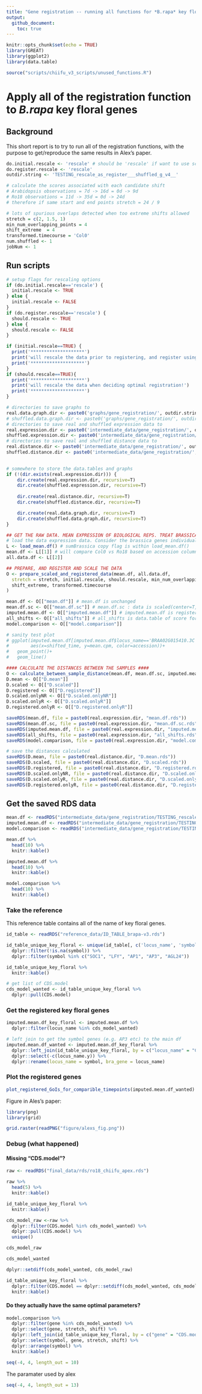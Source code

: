 ```yaml
---
title: "Gene registration -- running all functions for *B.rapa* key floral genes"
output: 
  github_document:
    toc: true
---
```


```r
knitr::opts_chunk$set(echo = TRUE)
library(GREAT)
library(ggplot2)
library(data.table)

source("scripts/chiifu_v3_scripts/unused_functions.R")
```

# Apply all of the registration function to *B.rapa* key floral genes

## Background

This short report is to try to run all of the registration functions, with the purpose to get/reproduce the same results in Alex's paper. 

```r
do.initial.rescale <- 'rescale' # should be 'rescale' if want to use scaled df for registration, rather than mean.df
do.register.rescale <- 'rescale' 
outdir.string <- 'TESTING_rescale_as_register___shuffled_g_v4__'
```

```r
# calculate the scores associated with each candidate shift
# Arabidopsis observations = 7d -> 16d = 0d -> 9d
# Ro18 observations = 11d -> 35d = 0d -> 24d
# therefore if same start and end points stretch = 24 / 9

# lots of spurious overlaps detected when too extreme shifts allowed
stretch = c(2, 1.5, 1) 
min_num_overlapping_points = 4
shift_extreme  = 4 
transformed.timecourse = 'Col0' 
num.shuffled <- 1 
jobNum <- 1
```

## Run scripts

```r
# setup flags for rescaling options
if (do.initial.rescale=='rescale') {
  initial.rescale <- TRUE
} else {
  initial.rescale <- FALSE
}
if (do.register.rescale=='rescale') {
  should.rescale <- TRUE
} else {
  should.rescale <- FALSE
}

if (initial.rescale==TRUE) {
  print('********************')
  print('will rescale the data prior to registering, and register using this rescaled mean data!')
  print('********************')
}
if (should.rescale==TRUE){
  print('********************')
  print('will rescale the data when deciding optimal registration!')
  print('********************')
} 
```

```r
# directories to save graphs to
real.data.graph.dir <- paste0('graphs/gene_registration/', outdir.string, '_real_data/')
# shuffled.data.graph.dir <- paste0('graphs/gene_registration/', outdir.string, '_shuffled_data/job_', jobNum, '/')
# directories to save real and shuffled expression data to
real.expression.dir <- paste0('intermediate_data/gene_registration/', outdir.string, '_real_data/gene_expression/job_', jobNum, '/')
shuffled.expression.dir <- paste0('intermediate_data/gene_registration/', outdir.string, '_shuffled_data/gene_expression/')
# directories to save real and shuffled distance data to
real.distance.dir <- paste0('intermediate_data/gene_registration/', outdir.string, '_real_distance/job_', jobNum, '/')
shuffled.distance.dir <- paste0('intermediate_data/gene_registration/', outdir.string, '_shuffled_distance/')
  

# somewhere to store the data.tables and graphs
if (!(dir.exists(real.expression.dir))) {
    dir.create(real.expression.dir, recursive=T)
    dir.create(shuffled.expression.dir, recursive=T)
    
    dir.create(real.distance.dir, recursive=T)
    dir.create(shuffled.distance.dir, recursive=T)

    dir.create(real.data.graph.dir, recursive=T)
    dir.create(shuffled.data.graph.dir, recursive=T)
}
```

```r
## GET THE RAW DATA. MEAN EXPRESSION OF BIOLOGICAL REPS. TREAT BRASSICA GENES INDIVIDUALLY (DON'T SUM THEM).
# load the data expression data. Consider the brassica genes individually (don't sum)
L <- load_mean.df() # sumBrassica copy flag is within load_mean.df()
mean.df <- L[[1]] # will compare Col0 vs Ro18 based on accession column
all.data.df <- L[[2]]
```

```r
## PREPARE, AND REGISTER AND SCALE THE DATA
O <- prepare_scaled_and_registered_data(mean.df, all.data.df,
  stretch = stretch, initial.rescale, should.rescale, min_num_overlapping_points,
  shift_extreme, transformed.timecourse
)

mean.df <- O[["mean.df"]] # mean.df is unchanged
mean.df.sc <- O[["mean.df.sc"]] # mean.df.sc : data is scaled(center=T, scale=T)
imputed.mean.df <- O[["imputed.mean.df"]] # imputed.mean.df is registered data, Col0 values imputed to make a single timepoint.
all_shifts <- O[["all_shifts"]] # all_shifts is data.table of score for each shift for each gene.
model.comparison <- O[["model.comparison"]]

# sanity test plot
# ggplot(imputed.mean.df[imputed.mean.df$locus_name=='BRAA02G015410.3C',],
#        aes(x=shifted_time, y=mean.cpm, color=accession))+
#   geom_point()+
#   geom_line()

#### CALCULATE THE DISTANCES BETWEEN THE SAMPLES ####
O <- calculate_between_sample_distance(mean.df, mean.df.sc, imputed.mean.df)
D.mean <- O[["D.mean"]]
D.scaled <- O[["D.scaled"]]
D.registered <- O[["D.registered"]]
D.scaled.onlyNR <- O[["D.scaled.onlyNR"]]
D.scaled.onlyR <- O[["D.scaled.onlyR"]]
D.registered.onlyR <- O[["D.registered.onlyR"]]
```

```r
saveRDS(mean.df, file = paste0(real.expression.dir, "mean.df.rds"))
saveRDS(mean.df.sc, file = paste0(real.expression.dir, "mean.df.sc.rds"))
saveRDS(imputed.mean.df, file = paste0(real.expression.dir, "imputed.mean.df.rds"))
saveRDS(all_shifts, file = paste0(real.expression.dir, "all_shifts.rds"))
saveRDS(model.comparison, file = paste0(real.expression.dir, "model.comparison.rds"))

# save the distances calculated
saveRDS(D.mean, file = paste0(real.distance.dir, "D.mean.rds"))
saveRDS(D.scaled, file = paste0(real.distance.dir, "D.scaled.rds"))
saveRDS(D.registered, file = paste0(real.distance.dir, "D.registered.rds"))
saveRDS(D.scaled.onlyNR, file = paste0(real.distance.dir, "D.scaled.onlyNR.rds"))
saveRDS(D.scaled.onlyR, file = paste0(real.distance.dir, "D.scaled.onlyR.rds"))
saveRDS(D.registered.onlyR, file = paste0(real.distance.dir, "D.registered.onlyR.rds"))
```

## Get the saved RDS data

```r
mean.df <- readRDS("intermediate_data/gene_registration/TESTING_rescale_as_register___shuffled_g_v4___real_data/gene_expression/job_1/mean.df.rds")
imputed.mean.df <- readRDS("intermediate_data/gene_registration/TESTING_rescale_as_register___shuffled_g_v4___real_data/gene_expression/job_1/imputed.mean.df.rds")
model.comparison <- readRDS("intermediate_data/gene_registration/TESTING_rescale_as_register___shuffled_g_v4___real_data/gene_expression/job_1/model.comparison.rds")
```



```r
mean.df %>% 
  head(10) %>% 
  knitr::kable()
```


```r
imputed.mean.df %>% 
  head(10) %>% 
  knitr::kable()
```

```r
model.comparison %>% 
  head(10) %>% 
  knitr::kable()
```



### Take the reference

This reference table contains all of the name of key floral genes. 

```r
id_table <- readRDS("reference_data/ID_TABLE_brapa-v3.rds")

id_table_unique_key_floral <- unique(id_table[, c('locus_name', 'symbol', 'CDS.model')]) %>% 
  dplyr::filter(!is.na(symbol)) %>% 
  dplyr::filter(symbol %in% c("SOC1", "LFY", "AP1", "AP3", "AGL24"))
```

```r
id_table_unique_key_floral %>% 
  knitr::kable()
```

```r
# get list of CDS.model
cds_model_wanted <- id_table_unique_key_floral %>% 
  dplyr::pull(CDS.model)
```

### Get the registered key floral genes

```r
imputed.mean.df_key_floral <- imputed.mean.df %>% 
  dplyr::filter(locus_name %in% cds_model_wanted)
```


```r
# left join to get the symbol genes (e.g. AP3 etc) to the main df
imputed.mean.df_wanted <- imputed.mean.df_key_floral %>%
  dplyr::left_join(id_table_unique_key_floral, by = c("locus_name" = "CDS.model")) %>% 
  dplyr::select(-c(locus_name.y)) %>%
  dplyr::rename(locus_name = symbol, bra_gene = locus_name)
```


### Plot the registered genes

```r
plot_registered_GoIs_for_comparible_timepoints(imputed.mean.df_wanted)
```

Figure in Ales's paper:

```r
library(png)
library(grid)

grid.raster(readPNG("figure/alexs_fig.png"))
```


### Debug (what happened)

#### Missing "CDS.model"?

```r
raw <- readRDS("final_data/rds/ro18_chiifu_apex.rds")
```

```r
raw %>% 
  head(5) %>% 
  knitr::kable()
```

```r
id_table_unique_key_floral %>% 
  knitr::kable()
```


```r
cds_model_raw <-raw %>% 
  dplyr::filter(CDS.model %in% cds_model_wanted) %>%
  dplyr::pull(CDS.model) %>% 
  unique()

cds_model_raw
```

```r
cds_model_wanted
```


```r
dplyr::setdiff(cds_model_wanted, cds_model_raw)
```

```r
id_table_unique_key_floral %>% 
  dplyr::filter(CDS.model == dplyr::setdiff(cds_model_wanted, cds_model_raw)) %>% 
  knitr::kable()
```

#### Do they actually have the same optimal parameters?

```r
model.comparison %>% 
  dplyr::filter(gene %in% cds_model_wanted) %>% 
  dplyr::select(gene, stretch, shift) %>% 
  dplyr::left_join(id_table_unique_key_floral, by = c("gene" = "CDS.model")) %>% 
  dplyr::select(symbol, gene, stretch, shift) %>% 
  dplyr::arrange(symbol) %>% 
  knitr::kable()
```

```r
seq(-4, 4, length_out = 10)
```

The paramater used by alex 

```r
seq(-4, 4, length_out = 13)
```

















